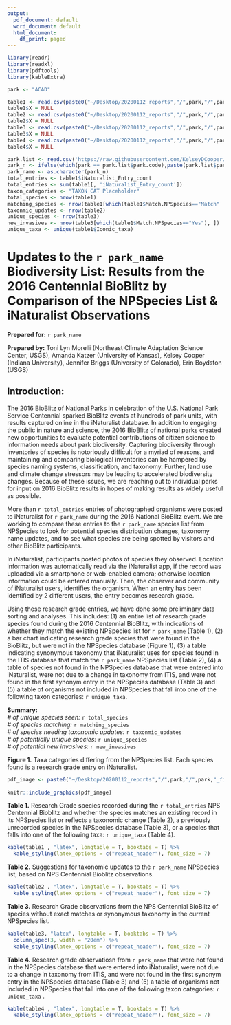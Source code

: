 ```yaml
---
output:
  pdf_document: default
  word_document: default
  html_document:
    df_print: paged
---
```

```r
library(readr)
library(readxl)
library(pdftools)
library(kableExtra)
```

```r
park <- "ACAD"
```

```r

table1 <- read.csv(paste0("~/Desktop/20200112_reports","/",park,"/",park,"_table1.csv")) 
table1$X = NULL
table2 <- read.csv(paste0("~/Desktop/20200112_reports","/",park,"/",park,"_table2.csv")) 
table2$X = NULL
table3 <- read.csv(paste0("~/Desktop/20200112_reports","/",park,"/",park,"_table3.csv")) 
table3$X = NULL
table4 <- read.csv(paste0("~/Desktop/20200112_reports","/",park,"/",park,"_table4.csv")) 
table4$X = NULL

```

```r
park.list <- read.csv('https://raw.githubusercontent.com/KelseyDCooper/USGS-NPS-App/master/park.slugs.csv', header = T)
park_n <- ifelse(which(park == park.list$park.code),paste(park.list$park.name), park)
park_name <- as.character(park_n)
total_entries <- table1$iNaturalist_Entry_count
total_entries <- sum(table1[, 'iNaturalist_Entry_count'])
taxon_categories <- "TAXON CAT Placeholder"
total_species <- nrow(table1)
matching_species <- nrow(table1[which(table1$Match.NPSpecies=="Match" | table1$Match.NPSpecies=="ITIS Match"), ])
taxonmic_updates <- nrow(table2)
unique_species <- nrow(table3)
new_invasives <- nrow(table3[which(table1$Match.NPSpecies=="Yes"), ])
unique_taxa <- unique(table1$Iconic_taxa)
```

\large
# __Updates to the `r park_name` Biodiversity List: Results from the 2016 Centennial BioBlitz by Comparison of the NPSpecies List & iNaturalist Observations__

__Prepared for:__  `r park_name`

__Prepared by:__ Toni Lyn Morelli (Northeast Climate Adaptation Science Center, USGS), Amanda Katzer (University of Kansas), Kelsey Cooper (Indiana University), Jennifer Briggs (University of Colorado), Erin Boydston (USGS)

\newpage
\normalsize

## __Introduction:__

The 2016 BioBlitz of National Parks in celebration of the U.S. National Park Service Centennial sparked BioBlitz events at hundreds of park units, with results captured online in the iNaturalist database. In addition to engaging the public in nature and science, the 2016 BioBlitz of national parks created new opportunities to evaluate potential contributions of citizen science to information needs about park biodiversity. Capturing biodiversity through inventories of species is notoriously difficult for a myriad of reasons, and maintaining and comparing biological inventories can be hampered by species naming systems, classification, and taxonomy. Further, land use and climate change stressors may be leading to accelerated biodiversity changes. Because of these issues, we are reaching out to individual parks for input on 2016 BioBlitz results in hopes of making results as widely useful as possible.

More than `r total_entries` entries of photographed organisms were posted to iNaturalist for `r park_name` during the 2016 National BioBlitz event. We are working to compare these entries to the `r park_name` species list from NPSpecies to look for potential species distribution changes, taxonomy name updates, and to see what species are being spotted by visitors and other BioBlitz participants. 

In iNaturalist, participants posted photos of species they observed. Location information was automatically read via the iNaturalist app, if the record was uploaded via a smartphone or web-enabled camera; otherwise location information could be entered manually. Then, the observer and community of iNaturalist users, identifies the organism. When an entry has been identified by 2 different users, the entry becomes research grade. 

Using these research grade entries, we have done some preliminary data sorting and analyses. This includes: (1) an entire list of research grade species found during the 2016 Centennial BioBlitz, with indications of whether they match the existing NPSpecies list for `r park_name` (Table 1), (2) a bar chart indicating research grade species that were found in the BioBlitz, but were not in the NPSpecies database (Figure 1), (3) a table indicating synonymous taxonomy that iNaturalist uses for species found in the ITIS database that match the `r park_name` NPSpecies list (Table 2), (4) a table of species not found in the NPSpecies database that were entered into iNaturalist, were not due to a change in taxonomy from ITIS, and were not found in the first synonym entry in the NPSpecies database (Table 3) and (5) a table of organisms not included in NPSpecies that fall into one of the following taxon categories: `r unique_taxa`. 

__Summary:__  
_# of unique species seen:_ `r total_species`  
_# of species matching:_ `r matching_species`  
_# of species needing taxonomic updates:_ `r taxonmic_updates`  
_# of potentially unique species:_ `r unique_species`  
_# of potential new invasives:_ `r new_invasives`  

\newpage

__Figure 1.__ Taxa categories differing from the NPSpecies list. Each species found is a research grade entry on iNaturalist.

```r
pdf_image <- paste0("~/Desktop/20200112_reports","/",park,"/",park,"_figure1.pdf")
  
knitr::include_graphics(pdf_image)

```

\newpage

__Table 1.__ Research Grade species recorded during the `r total_entries` NPS Centennial Bioblitz and whether the species matches an existing record in its NPSpecies list or reflects a taxonomic change (Table 2), a previously unrecorded species in the NPSpecies database (Table 3), or a species that falls into one of the following taxa: `r unique_taxa` (Table 4).

```r
kable(table1 , "latex", longtable = T, booktabs = T) %>%
  kable_styling(latex_options = c("repeat_header"), font_size = 7)
```


\newpage
__Table 2.__ Suggestions for taxonomic updates to the `r park_name` NPSpecies list, based on NPS Centennial Bioblitz observations.
```r
kable(table2 , "latex", longtable = T, booktabs = T) %>%
  kable_styling(latex_options = c("repeat_header"), font_size = 7)
```

\newpage
__Table 3.__ Research Grade observations from the NPS Centennial BioBlitz of species without exact matches or synonymous taxonomy in the current NPSpecies list.
```r
kable(table3, "latex", longtable = T, booktabs = T) %>%
  column_spec(3, width = "20em") %>%
  kable_styling(latex_options = c("repeat_header"), font_size = 7)
```

\newpage
__Table 4.__ Research grade observatiosn from `r park_name` that were not found in the NPSpecies database that were entered into iNaturalist, were not due to a change in taxonomy from ITIS, and were not found in the first synonym entry in the NPSpecies database (Table 3) and (5) a table of organisms not included in NPSpecies that fall into one of the following taxon categories: `r unique_taxa` . 
```r
kable(table4 , "latex", longtable = T, booktabs = T) %>%
  kable_styling(latex_options = c("repeat_header"), font_size = 7)
```


